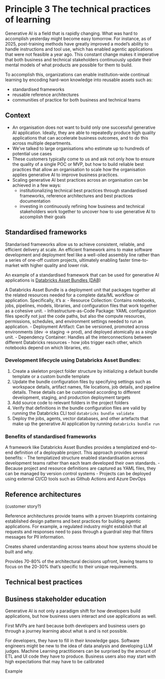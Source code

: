 # Principle 3 The technical practices of learning

Generative AI is a field that is rapidly changing. What was hard to accomplish yesterday might become easy tomorrow. For instance, as of 2025, post-training methods have greatly improved a model's ability to handle instructions and tool use, which has enabled agentic applications that were not feasible a year ago. This constant change makes it imperative that both business and technical stakeholders continuously update their mental models of what products are possible for them to build. 

To accomplish this, organizations can enable institution-wide continual learning by encoding hard-won knowledge into reusable assets such as: 

- standardised frameworks
- reusable reference architectures 
- communities of practice for both business and technical teams

## Context

- An organisation does not want to build only one successful generative AI application. Ideally, they are able to repeatedly produce high quality applications that can accelerate business outcomes, and to do this across multiple departments.
- We've talked to large organisations who estimate up to hundreds of potential use cases 
- These customers typically come to us and ask not only how to ensure the quality of a single POC or MVP, but how to build reliable best practices that allow an organisation to scale how the organisation applies generative AI to improve business practices. 
- Scaling generative AI best practices across an organisation can be achieved in a few ways:
    - institutionalizing technical best practices through standardised frameworks, reference architectures and best practices documentation
    - investing in continuously refining how business and technical stakeholders work together to uncover how to use generative AI to accomplish their goals

## Standardised frameworks
Standarised frameworks allow us to achieve consistent, reliable, and efficient delivery at scale. An efficient framework aims to make software development and deployment feel like a well-oiled assembly line rather than a series of one-off custom projects, ultimately enabling faster time-to-market with higher quality and lower risk.

An example of a standardised framework that can be used for generative AI applications is [Databricks Asset Bundles (DAB)](https://github.com/databricks/mlops-stacks)

A Databricks Asset Bundle is a deployment unit that packages together all the related resources needed for a complete data/ML workflow or application.
Specifically, it's a:
- Resource Collection: Contains notebooks, jobs, pipelines, models, libraries, and configuration files that work together as a cohesive unit.
- Infrastructure-as-Code Package: YAML configuration files specify not just the code paths, but also the compute resources, permissions, schedules, and environment settings needed to run an application.
- Deployment Artifact: Can be versioned, promoted across environments (dev → staging → prod), and deployed atomically as a single unit.
- Dependency Container: Handles all the interconnections between different Databricks resources - how jobs trigger each other, which notebooks depend on which libraries, etc.

### Development lifecycle using Databricks Asset Bundles:
1. Create a skeleton project folder structure by initializing a default bundle template or a custom bundle template
2. Update the bundle configuration files by specifying settings such as workspace details, artifact names, file locations, job details, and pipeline details. These details can be customised according to different development, staging, and production deployment targets
3. Add source code to relevant folders in the project folders
4. Verify that definitions in the bundle configuration files are valid by running the Databricks CLI tool `databricks bundle validate`
5. Deploy the jobs, agents, vector databases, and other artefacts that make up the generative AI application by running `databricks bundle run` 

### Benefits of standardised frameworks
A framework like Databricks Asset Bundles provides a templatized end-to-end definition of a deployable project. This approach provides several benefits: 
- The templatized structure enabled standardisation across development teams rather than each team developed their own standards. 
- Because project and resource definitions are captured as YAML files, they can be managed by version control systems
- Projects can be deployed using external CI/CD tools such as Github Actions and Azure DevOps

## Reference architectures

(customer story?)

Reference architectures provide teams with a proven blueprints containing established design patterns and best practices for building agentic applications. For example, a regulated industry might establish that all requests and responses need to pass through a guardrail step that filters messages for PII information. 

Creates shared understanding across teams about how systems should be built and why.

Provides 70-80% of the architectural decisions upfront, leaving teams to focus on the 20-30% that's specific to their unique requirements.

## Technical best practices

## Business stakeholder education

Generative AI is not only a paradigm shift for how developers build applications, but how business users interact and use applications as well. 

First MVPs are hard because both developers and business users go through a journey learning about what is and is not possible. 

For developers, they have to fill in their knowledge gaps. Software engineers might be new to the idea of data analysis and developing LLM judges. Machine Learning practitioners can be surprised by the amount of ETL and UI code they have to produce. Business users also may start with high expectations that may have to be calibrated 

Example 